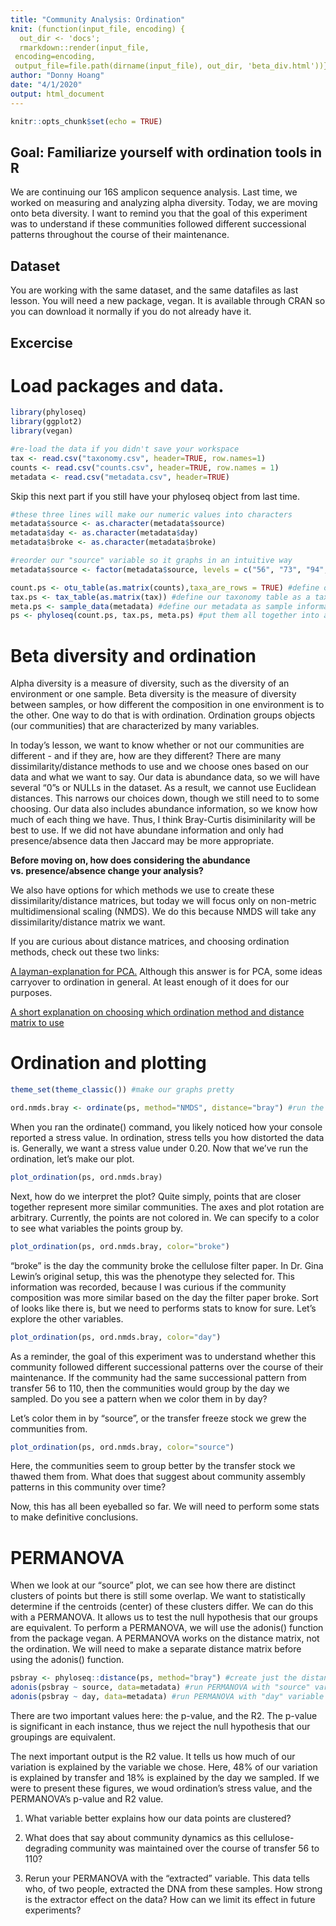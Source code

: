 ```yaml
---
title: "Community Analysis: Ordination"
knit: (function(input_file, encoding) {
  out_dir <- 'docs';
  rmarkdown::render(input_file,
 encoding=encoding,
 output_file=file.path(dirname(input_file), out_dir, 'beta_div.html'))})
author: "Donny Hoang"
date: "4/1/2020"
output: html_document
---
```


```r
knitr::opts_chunk$set(echo = TRUE)
```

## Goal: Familiarize yourself with ordination tools in R

We are continuing our 16S amplicon sequence analysis. Last time, we worked on measuring and analyzing alpha diversity. Today, we are moving onto beta diversity. I want to remind you that the goal of this experiment was to understand if these communities followed different successional patterns throughout the course of their maintenance.

## Dataset

You are working with the same dataset, and the same datafiles as last lesson. You will need a new package, vegan. It is available through CRAN so you can download it normally if you do not already have it.


## Excercise
# Load packages and data.

```r
library(phyloseq)
library(ggplot2)
library(vegan)

#re-load the data if you didn't save your workspace
tax <- read.csv("taxonomy.csv", header=TRUE, row.names=1)
counts <- read.csv("counts.csv", header=TRUE, row.names = 1)
metadata <- read.csv("metadata.csv", header=TRUE)
```

Skip this next part if you still have your phyloseq object from last time.

```r

#these three lines will make our numeric values into characters
metadata$source <- as.character(metadata$source)
metadata$day <- as.character(metadata$day)
metadata$broke <- as.character(metadata$broke)

#reorder our "source" variable so it graphs in an intuitive way
metadata$source <- factor(metadata$source, levels = c("56", "73", "94", "110"))

count.ps <- otu_table(as.matrix(counts),taxa_are_rows = TRUE) #define our count table as our otu table
tax.ps <- tax_table(as.matrix(tax)) #define our taxonomy table as a taxonomy table for phyloseq to use
meta.ps <- sample_data(metadata) #define our metadata as sample information
ps <- phyloseq(count.ps, tax.ps, meta.ps) #put them all together into a phyloseq object
```

# Beta diversity and ordination

Alpha diversity is a measure of diversity, such as the diversity of an environment or one sample. Beta diversity is the measure of diversity between samples, or how different the composition in one environment is to the other. One way to do that is with ordination. Ordination groups objects (our communities) that are characterized by many variables.

In today's lesson, we want to know whether or not our communities are different - and if they are, how are they different? There are many dissimilarity/distance methods to use and we choose ones based on our data and what we want to say. Our data is abundance data, so we will have several "0"s or NULLs in the dataset. As a result, we cannot use Euclidean distances. This narrows our choices down, though we still need to to some choosing. Our data also includes abundance information, so we know how much of each thing we have. Thus, I think Bray-Curtis disiminilarity will be best to use. If we did not have abundane information and only had presence/absence data then Jaccard may be more appropriate.

**Before moving on, how does considering the abundance vs. presence/absence change your analysis?**

We also have options for which methods we use to create these dissimilarity/distance matrices, but today we will focus only on non-metric multidimensional scaling (NMDS). We do this because NMDS will take any dissimilarity/distance matrix we want.

If you are curious about distance matrices, and choosing ordination methods, check out these two links:

[A layman-explanation for PCA.](https://stats.stackexchange.com/questions/2691/making-sense-of-principal-component-analysis-eigenvectors-eigenvalues) Although this answer is for PCA, some ideas carryover to ordination in general. At least enough of it does for our purposes.

[A short explanation on choosing which ordination method and distance matrix to use](https://www.researchgate.net/post/How_to_choose_ordination_method_such_as_PCA_CA_PCoA_and_NMDS)


# Ordination and plotting

```r
theme_set(theme_classic()) #make our graphs pretty

ord.nmds.bray <- ordinate(ps, method="NMDS", distance="bray") #run the ordination
```

When you ran the ordinate() command, you likely noticed how your console reported a stress value. In ordination, stress tells you how distorted the data is. Generally, we want a stress value under 0.20. Now that we've run the ordination, let's make our plot.

```r
plot_ordination(ps, ord.nmds.bray)
```

Next, how do we interpret the plot? Quite simply, points that are closer together represent more similar communities. The axes and plot rotation are arbitrary. Currently, the points are not colored in. We can specify to a color to see what variables the points group by.

```r
plot_ordination(ps, ord.nmds.bray, color="broke")
```

"broke" is the day the community broke the cellulose filter paper. In Dr. Gina Lewin's original setup, this was the phenotype they selected for. This information was recorded, because I was curious if the community composition was more similar based on the day the filter paper broke. Sort of looks like there is, but we need to performs stats to know for sure. Let's explore the other variables.

```r
plot_ordination(ps, ord.nmds.bray, color="day")
```

As a reminder, the goal of this experiment was to understand whether this community followed different successional patterns over the course of their maintenance. If the community had the same successional pattern from transfer 56 to 110, then the communities would group by the day we sampled. Do you see a pattern when we color them in by day?

Let's color them in by "source", or the transfer freeze stock we grew the communities from.

```r
plot_ordination(ps, ord.nmds.bray, color="source")
```

Here, the communities seem to group better by the transfer stock we thawed them from. What does that suggest about community assembly patterns in this community over time?

Now, this has all been eyeballed so far. We will need to perform some stats to make definitive conclusions.

# PERMANOVA

When we look at our "source" plot, we can see how there are distinct clusters of points but there is still some overlap. We want to statistically determine if the centroids (center) of these clusters differ. We can do this with a PERMANOVA. It allows us to test the null hypothesis that our groups are equivalent. To perform a PERMANOVA, we will use the adonis() function from the package vegan. A PERMANOVA works on the distance matrix, not the ordination. We will need to make a separate distance matrix before using the adonis() function.

```r
psbray <- phyloseq::distance(ps, method="bray") #create just the distance matrix
adonis(psbray ~ source, data=metadata) #run PERMANOVA with "source" variable
adonis(psbray ~ day, data=metadata) #run PERMANOVA with "day" variable
```

There are two important values here: the p-value, and the R2. The p-value is significant in each instance, thus we reject the null hypothesis that our groupings are equivalent.

The next important output is the R2 value. It tells us how much of our variation is explained by the variable we chose. Here, 48% of our variation is explained by transfer and 18% is explained by the day we sampled. If we were to present these figures, we woud ordination's stress value, and the PERMANOVA's p-value and R2 value.

1. What variable better explains how our data points are clustered? 

2. What does that say about community dynamics as this cellulose-degrading community was maintained over the course of transfer 56 to 110?

3. Rerun your PERMANOVA with the "extracted" variable. This data tells who, of two people, extracted the DNA from these samples. How strong is the extractor effect on the data? How can we limit its effect in future experiments?
